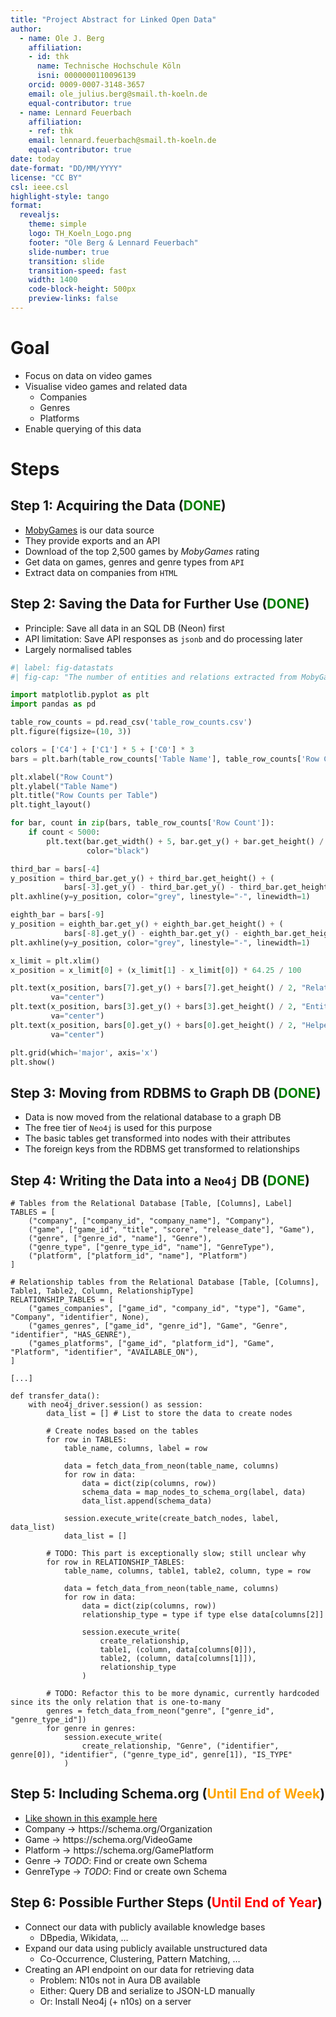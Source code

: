 ```yaml
---
title: "Project Abstract for Linked Open Data"
author:
  - name: Ole J. Berg
    affiliation: 
    - id: thk
      name: Technische Hochschule Köln
      isni: 0000000110096139
    orcid: 0009-0007-3148-3657
    email: ole_julius.berg@smail.th-koeln.de
    equal-contributor: true
  - name: Lennard Feuerbach
    affiliation: 
    - ref: thk
    email: lennard.feuerbach@smail.th-koeln.de
    equal-contributor: true
date: today
date-format: "DD/MM/YYYY"
license: "CC BY"
csl: ieee.csl
highlight-style: tango
format: 
  revealjs:
    theme: simple
    logo: TH_Koeln_Logo.png
    footer: "Ole Berg & Lennard Feuerbach"
    slide-number: true
    transition: slide
    transition-speed: fast
    width: 1400
    code-block-height: 500px
    preview-links: false
---
```


# Goal

-   Focus on data on video games
-   Visualise video games and related data
    - Companies
    - Genres
    - Platforms
- Enable querying of this data

# Steps

## Step 1: Acquiring the Data ([DONE]{style="color:green;"})

-   [MobyGames](https://mobygames.com) is our data source
-   They provide exports and an API
-   Download of the top 2,500 games by *MobyGames* rating
-   Get data on games, genres and genre types from `API`
-   Extract data on companies from `HTML`

## Step 2: Saving the Data for Further Use ([DONE]{style="color:green;"})

-   Principle: Save all data in an SQL DB (Neon) first
-   API limitation: Save API responses as `jsonb` and do processing later
-   Largely normalised tables

```python
#| label: fig-datastats
#| fig-cap: "The number of entities and relations extracted from MobyGames"

import matplotlib.pyplot as plt
import pandas as pd

table_row_counts = pd.read_csv('table_row_counts.csv')
plt.figure(figsize=(10, 3))

colors = ['C4'] + ['C1'] * 5 + ['C0'] * 3
bars = plt.barh(table_row_counts['Table Name'], table_row_counts['Row Count'], color=colors)

plt.xlabel("Row Count")
plt.ylabel("Table Name")
plt.title("Row Counts per Table")
plt.tight_layout()

for bar, count in zip(bars, table_row_counts['Row Count']):
    if count < 5000:
        plt.text(bar.get_width() + 5, bar.get_y() + bar.get_height() / 2, str(count), va="center", fontsize=8,
                 color="black")

third_bar = bars[-4]
y_position = third_bar.get_y() + third_bar.get_height() + (
            bars[-3].get_y() - third_bar.get_y() - third_bar.get_height()) / 2
plt.axhline(y=y_position, color="grey", linestyle="-", linewidth=1)

eighth_bar = bars[-9]
y_position = eighth_bar.get_y() + eighth_bar.get_height() + (
            bars[-8].get_y() - eighth_bar.get_y() - eighth_bar.get_height()) / 2
plt.axhline(y=y_position, color="grey", linestyle="-", linewidth=1)

x_limit = plt.xlim()
x_position = x_limit[0] + (x_limit[1] - x_limit[0]) * 64.25 / 100

plt.text(x_position, bars[7].get_y() + bars[7].get_height() / 2, "Relations", fontsize=12, color="C0", ha="center",
         va="center")
plt.text(x_position, bars[3].get_y() + bars[3].get_height() / 2, "Entities", fontsize=12, color="C1", ha="center",
         va="center")
plt.text(x_position, bars[0].get_y() + bars[0].get_height() / 2, "Helper", fontsize=12, color="C4", ha="center",
         va="center")

plt.grid(which='major', axis='x')
plt.show()

```

## Step 3: Moving from RDBMS to Graph DB ([DONE]{style="color:green;"})

- Data is now moved from the relational database to a graph DB
- The free tier of `Neo4j` is used for this purpose
- The basic tables get transformed into nodes with their attributes
- The foreign keys from the RDBMS get transformed to relationships

## Step 4: Writing the Data into a `Neo4j` DB ([DONE]{style="color:green;"})

```.python
# Tables from the Relational Database [Table, [Columns], Label]
TABLES = [
    ("company", ["company_id", "company_name"], "Company"),
    ("game", ["game_id", "title", "score", "release_date"], "Game"),
    ("genre", ["genre_id", "name"], "Genre"),
    ("genre_type", ["genre_type_id", "name"], "GenreType"),
    ("platform", ["platform_id", "name"], "Platform")
]

# Relationship tables from the Relational Database [Table, [Columns], Table1, Table2, Column, RelationshipType]
RELATIONSHIP_TABLES = [
    ("games_companies", ["game_id", "company_id", "type"], "Game", "Company", "identifier", None),
    ("games_genres", ["game_id", "genre_id"], "Game", "Genre", "identifier", "HAS_GENRE"),
    ("games_platforms", ["game_id", "platform_id"], "Game", "Platform", "identifier", "AVAILABLE_ON"),
]

[...]

def transfer_data():
    with neo4j_driver.session() as session:
        data_list = [] # List to store the data to create nodes
        
        # Create nodes based on the tables
        for row in TABLES:
            table_name, columns, label = row

            data = fetch_data_from_neon(table_name, columns)
            for row in data:
                data = dict(zip(columns, row))
                schema_data = map_nodes_to_schema_org(label, data)
                data_list.append(schema_data)

            session.execute_write(create_batch_nodes, label, data_list)
            data_list = []

        # TODO: This part is exceptionally slow; still unclear why
        for row in RELATIONSHIP_TABLES:
            table_name, columns, table1, table2, column, type = row

            data = fetch_data_from_neon(table_name, columns)
            for row in data:
                data = dict(zip(columns, row))
                relationship_type = type if type else data[columns[2]]

                session.execute_write(
                    create_relationship,
                    table1, (column, data[columns[0]]),
                    table2, (column, data[columns[1]]),
                    relationship_type
                )
 
        # TODO: Refactor this to be more dynamic, currently hardcoded since its the only relation that is one-to-many
        genres = fetch_data_from_neon("genre", ["genre_id", "genre_type_id"])
        for genre in genres:
            session.execute_write(
                create_relationship, "Genre", ("identifier", genre[0]), "identifier", ("genre_type_id", genre[1]), "IS_TYPE"
            )
```

## Step 5: Including Schema.org ([Until End of Week]{style="color:orange"})

- [Like shown in this example here](https://neo4j.com/labs/neosemantics/4.0/mapping/)
- Company   → https://schema.org/Organization
- Game      → https://schema.org/VideoGame
- Platform  → https://schema.org/GamePlatform
- Genre     → *TODO*: Find or create own Schema
- GenreType → *TODO*: Find or create own Schema

## Step 6: Possible Further Steps ([Until End of Year]{style="color:red"})

- Connect our data with publicly available knowledge bases
    - DBpedia, Wikidata, ...
- Expand our data using publicly available unstructured data
    - Co-Occurrence, Clustering, Pattern Matching, ...
- Creating an API endpoint on our data for retrieving data
    - Problem: N10s not in Aura DB available
    - Either: Query DB and serialize to JSON-LD manually
    - Or: Install Neo4j (+ n10s) on a server